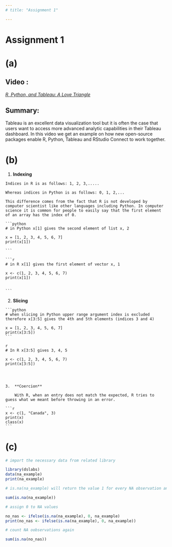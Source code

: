 ```yaml
---
# title: "Assignment 1"

---
```


# Assignment 1

# (a)

## Video : 

[*R, Python, and Tableau: A Love Triangle*](https://www.rstudio.com/conference/2022/talks/r-python-tableau-love-triangle/)

## Summary:

Tableau is an excellent data visualization tool but it is often the case that users want to access more advanced analytic capabilities in their Tableau dashboard. In this video we get an example on how new open-source packages enable R, Python, Tableau and RStudio Connect to work together.

# (b)

1.   **Indexing**

    Indices in R is as follows: 1, 2, 3,.....

    Whereas indices in Python is as follows: 0, 1, 2,...

    This difference comes from the fact that R is not developed by computer scientist like other languages including Python. In computer science it is common for people to easily say that the first element of an array has the index of 0.

    ```python
    # in Python x[1] gives the second element of list x, 2

    x = [1, 2, 3, 4, 5, 6, 7]
    print(x[1])

    ```

    ```r
    # in R x[1] gives the first element of vector x, 1

    x <- c(1, 2, 3, 4, 5, 6, 7)  
    print(x[1])


    ```

2.   **Slicing**

    ```python
    # when slicing in Python upper range argument index is excluded therefore x[3:5] gives the 4th and 5th elements (indices 3 and 4)

    x = [1, 2, 3, 4, 5, 6, 7]
    print(x[3:5])
    ```

    {r}
    # In R x[3:5] gives 3, 4, 5

    x <- c(1, 2, 3, 4, 5, 6, 7)  
    print(x[3:5])


    

    3.  **Coercion**

        With R, when an entry does not match the expected, R tries to guess what we meant before throwing in an error.

    ```r
    x <- c(1, "Canada", 3)
    print(x)
    class(x)
    ```

# (c)

```r
# import the necessary data from related library

library(dslabs)
data(na_example)
print(na_example)
```

```r
# is.na(na_example) will return the value 1 for every NA observation and 0 o.w.

sum(is.na(na_example))  
```

```r
# assign 0 to NA values

no_nas <- ifelse(is.na(na_example), 0, na_example)
print(no_nas <- ifelse(is.na(na_example), 0, na_example))

```

```r
# count NA oobservations again

sum(is.na(no_nas))

```
